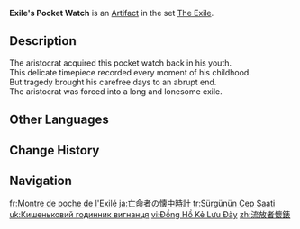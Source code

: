 {{Artifact Infobox
|image = Item Exile's Pocket Watch.png
|set   = The Exile
|piece = Sands of Eon
}}
{{Description|Even after the crystal watch face was shattered and the hands lost, its former owner kept it until the end.}}
'''Exile's Pocket Watch''' is an [[Artifact]] in the set [[The Exile]].

==Description==
The aristocrat acquired this pocket watch back in his youth.<br>This delicate timepiece recorded every moment of his childhood.<br>But tragedy brought his carefree days to an abrupt end.<br>The aristocrat was forced into a long and lonesome exile.

==Other Languages==
{{Other Languages
|en      = Exile's Pocket Watch
|zhs     = 流放者怀表
|zhs_rm  = Liúfàng Zhě Huáibiǎo
|zht     = 流放者懷錶
|zht_rm  = Liúfàng Zhě Huáibiǎo
|zh_tl   = Exile's Pocket Watch
|ja      = 亡命者の懐中時計
|ja_rm   = Boumeisha no Kaichuudokei
|ja_tl   = Exile's Pocket Watch
|ko      = 유배자의 회중시계
|ko_rm   = Yubaeja-ui Hoejungsigye
|ko_tl   = Exile's Pocket Watch
|es      = Reloj de Bolsillo del Exiliado
|es_tl   = Pocket Watch of the Exiled
|fr      = Montre de poche de l'Exilé
|fr_tl   = Pocket Watch of the Exile
|ru      = Карманные часы изгнанника
|ru_tl   = Exile's Pocket Watch
|th      = Exile's Pocket Watch
|vi      = Đồng Hồ Kẻ Lưu Đày
|vi_tl   = 
|de      = Taschenuhr des Verbannten
|de_tl   = Pocket Watch of the Exile
|id      = Exile's Pocket Watch
|pt      = Relógio de Bolso do Exilado
|pt_tl   = 
|tr      = Sürgünün Cep Saati
|tr_tl   = The Exile's Pocket Watch
|it      = Orologio dell'esule
|it_tl   = 
}}

==Change History==
{{Change History|1.0}}

==Navigation==
{{Artifact Set Navbox|The Exile}}

[[fr:Montre de poche de l'Exilé]]
[[ja:亡命者の懐中時計]]
[[tr:Sürgünün Cep Saati]]
[[uk:Кишеньковий годинник вигнанця]]
[[vi:Đồng Hồ Kẻ Lưu Đày]]
[[zh:流放者懷錶]]